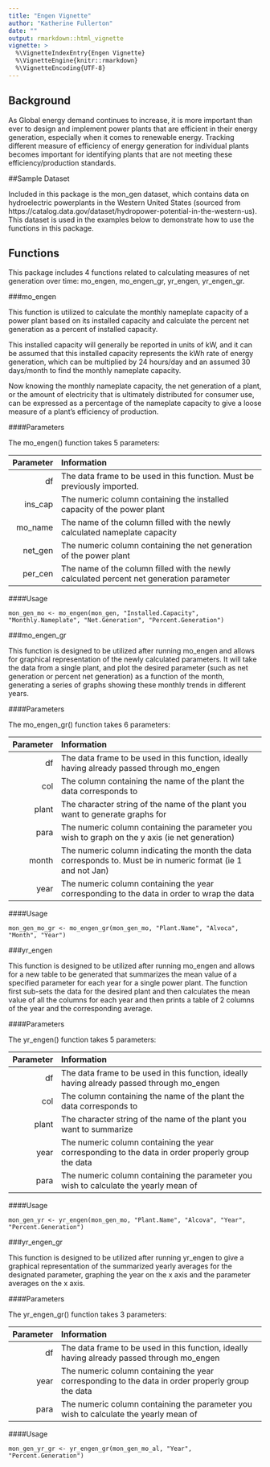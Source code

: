 ```yaml
---
title: "Engen Vignette"
author: "Katherine Fullerton"
date: ""
output: rmarkdown::html_vignette
vignette: >
  %\VignetteIndexEntry{Engen Vignette}
  %\VignetteEngine{knitr::rmarkdown}
  %\VignetteEncoding{UTF-8}
---
```


## Background

As Global energy demand continues to increase, it is more important than ever to design and implement power plants that are efficient in their energy generation, especially when it comes to renewable energy. Tracking different measure of efficiency of energy generation for individual plants becomes important for identifying plants that are not meeting these efficiency/production standards.

##Sample Dataset

Included in this package is the mon_gen dataset, which contains data on hydroelectric powerplants in the Western United States (sourced from https://catalog.data.gov/dataset/hydropower-potential-in-the-western-us). This dataset is used in the examples below to demonstrate how to use the functions in this package.  

## Functions

This package includes 4 functions related to calculating measures of net generation over time: mo_engen, mo_engen_gr, yr_engen, yr_engen_gr. 

###mo_engen

This function is utilized to calculate the monthly nameplate capacity of a power plant based on its installed capacity and calculate the percent net generation as a percent of installed capacity. 

This installed capacity will generally be reported in units of kW, and it can be assumed that this installed capacity represents the kWh rate of energy generation, which can be multiplied by 24 hours/day and an assumed 30 days/month to find the monthly nameplate capacity. 

Now knowing the monthly nameplate capacity, the net generation of a plant, or the amount of electricity that is ultimately distributed for consumer use, can be expressed as a percentage of the nameplate capacity to give a loose measure of a plant's efficiency of production. 

####Parameters

The mo_engen() function takes 5 parameters:

|  Parameter | Information                                                                                |
|-----------:|:-------------------------------------------------------------------------------------------|
|      df    |  The data frame to be used in this function. Must be previously imported.                  |
|   ins_cap  |  The numeric column containing the installed capacity of the power plant                   |
|   mo_name  |  The name of the column filled with the newly calculated nameplate capacity                |
|   net_gen  |  The numeric column containing the net generation of the power plant                       |
|   per_cen  |  The name of the column filled with the newly calculated percent net generation parameter  |


####Usage
```
mon_gen_mo <- mo_engen(mon_gen, "Installed.Capacity", "Monthly.Nameplate", "Net.Generation", "Percent.Generation")
```

###mo_engen_gr

This function is designed to be utilized after running mo_engen and allows for graphical representation of the newly calculated parameters. It will take the data from a single plant, and plot the desired parameter (such as net generation or percent net generation) as a function of the month, generating a series of graphs showing these monthly trends in different years. 

####Parameters

The mo_engen_gr() function takes 6 parameters:

|  Parameter | Information                                                                                                    |
|-----------:|:---------------------------------------------------------------------------------------------------------------|
|      df    |  The data frame to be used in this function, ideally having already passed through mo_engen                    |
|     col    |  The column containing the name of the plant the data corresponds to                                           |
|   plant    |  The character string of the name of the plant you want to generate graphs for                                 |
|   para     |  The numeric column containing the parameter you wish to graph on the y axis (ie net generation)               |
|   month    |  The numeric column indicating the month the data corresponds to. Must be in numeric format (ie 1 and not Jan) |
|   year     |  The numeric column containing the year corresponding to the data in order to wrap the data                    |

####Usage
```
mon_gen_mo_gr <- mo_engen_gr(mon_gen_mo, "Plant.Name", "Alvoca", "Month", "Year")
```

###yr_engen

This function is designed to be utilized after running mo_engen and allows for a new table to be generated that summarizes the mean value of a specified parameter for each year for a single power plant. The function first sub-sets the data for the desired plant and then calculates the mean value of all the columns for each year and then prints a table of 2 columns of the year and the corresponding average. 

####Parameters

The yr_engen() function takes 5 parameters:

|  Parameter | Information                                                                                        |
|-----------:|:---------------------------------------------------------------------------------------------------|
|    df      |  The data frame to be used in this function, ideally having already passed through mo_engen        |
|    col     |  The column containing the name of the plant the data corresponds to                               |
|    plant   |  The character string of the name of the plant you want to summarize                               |
|    year    |  The numeric column containing the year corresponding to the data in order properly group the data |
|    para    |  The numeric column containing the parameter you wish to calculate the yearly mean of              |

####Usage
```
mon_gen_yr <- yr_engen(mon_gen_mo, "Plant.Name", "Alcova", "Year", "Percent.Generation")
```

###yr_engen_gr

This function is designed to be utilized after running yr_engen to give a graphical representation of the summarized yearly averages for the designated parameter, graphing the year on the x axis and the parameter averages on the x axis. 

####Parameters

The yr_engen_gr() function takes 3 parameters:

|  Parameter | Information                                                                                        |
|-----------:|:---------------------------------------------------------------------------------------------------|
|     df     |  The data frame to be used in this function, ideally having already passed through mo_engen        |
|    year    |  The numeric column containing the year corresponding to the data in order properly group the data |
|    para    |  The numeric column containing the parameter you wish to calculate the yearly mean of              |

####Usage
```
mon_gen_yr_gr <- yr_engen_gr(mon_gen_mo_al, "Year", "Percent.Generation")
```